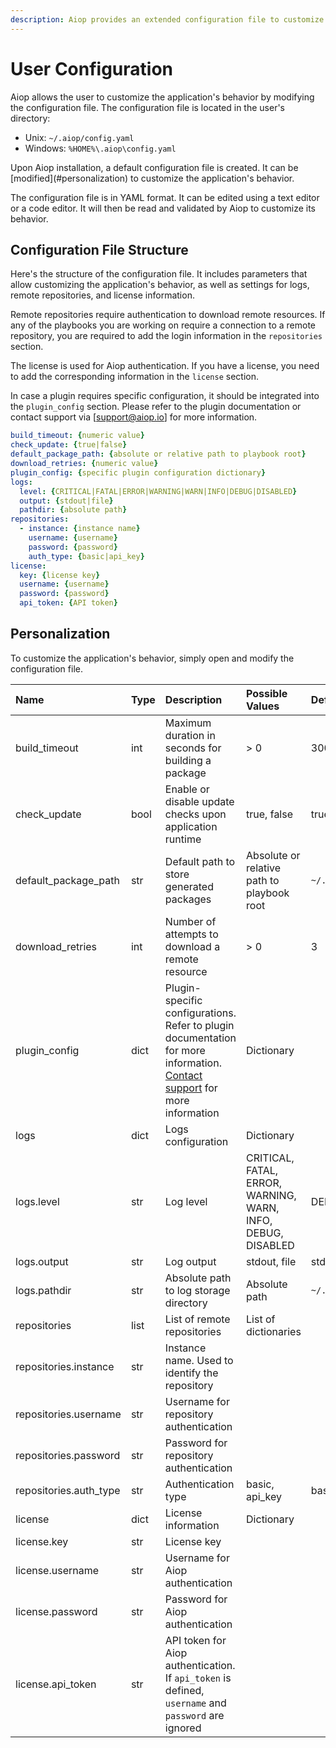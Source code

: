 ```yaml
---
description: Aiop provides an extended configuration file to customize the application's behavior for a user.
---
```


# User Configuration

Aiop allows the user to customize the application's behavior by modifying the configuration file. The configuration file is located in the user's directory:
- Unix: `~/.aiop/config.yaml`
- Windows: `%HOME%\.aiop\config.yaml`

<Callout type="info" emoji="ℹ️">
  Upon Aiop installation, a default configuration file is created. It can be [modified](#personalization) to customize the application's behavior.
</Callout>

The configuration file is in YAML format. It can be edited using a text editor or a code editor. It will then be read and validated by Aiop to customize its behavior.

## Configuration File Structure

Here's the structure of the configuration file. It includes parameters that allow customizing the application's behavior, as well as settings for logs, remote repositories, and license information.

Remote repositories require authentication to download remote resources. If any of the playbooks you are working on require a connection to a remote repository, you are required to add the login information in the `repositories` section.

The license is used for Aiop authentication. If you have a license, you need to add the corresponding information in the `license` section.

In case a plugin requires specific configuration, it should be integrated into the `plugin_config` section. Please refer to the plugin documentation or contact support via [support@aiop.io] for more information.

```yaml filename="~/.aiop/config.yaml"
build_timeout: {numeric value}
check_update: {true|false}
default_package_path: {absolute or relative path to playbook root}
download_retries: {numeric value}
plugin_config: {specific plugin configuration dictionary}
logs:
  level: {CRITICAL|FATAL|ERROR|WARNING|WARN|INFO|DEBUG|DISABLED}
  output: {stdout|file}
  pathdir: {absolute path}
repositories:
  - instance: {instance name}
    username: {username}
    password: {password}
    auth_type: {basic|api_key}
license:
  key: {license key}
  username: {username}
  password: {password}
  api_token: {API token}
```

## Personalization

To customize the application's behavior, simply open and modify the configuration file.

| **Name** | **Type** | **Description** | **Possible Values** | **Default Value** |
| :--- | :--- | :--- | :--- | :--- |
| build_timeout | int | Maximum duration in seconds for building a package | > 0 | 300 |
| check_update | bool | Enable or disable update checks upon application runtime | true, false | true |
| default_package_path | str | Default path to store generated packages | Absolute or relative path to playbook root | `~/.aiop/packages` |
| download_retries | int | Number of attempts to download a remote resource | > 0 | 3 |
| plugin_config | dict | Plugin-specific configurations. Refer to plugin documentation for more information. [Contact support](/support) for more information | Dictionary | |
| logs | dict | Logs configuration | Dictionary |  |
| logs.level | str | Log level | CRITICAL, FATAL, ERROR, WARNING, WARN, INFO, DEBUG, DISABLED | DEBUG |
| logs.output | str | Log output | stdout, file | stdout |
| logs.pathdir | str | Absolute path to log storage directory | Absolute path | `~/.aiop/logs` |
| repositories | list | List of remote repositories | List of dictionaries | |
| repositories.instance | str | Instance name. Used to identify the repository | | |
| repositories.username | str | Username for repository authentication | | |
| repositories.password | str | Password for repository authentication | | |
| repositories.auth_type | str | Authentication type | basic, api_key | basic |
| license | dict | License information | Dictionary | |
| license.key | str | License key | | |
| license.username | str | Username for Aiop authentication | | |
| license.password | str | Password for Aiop authentication | | |
| license.api_token | str | API token for Aiop authentication. If `api_token` is defined, `username` and `password` are ignored | | |
